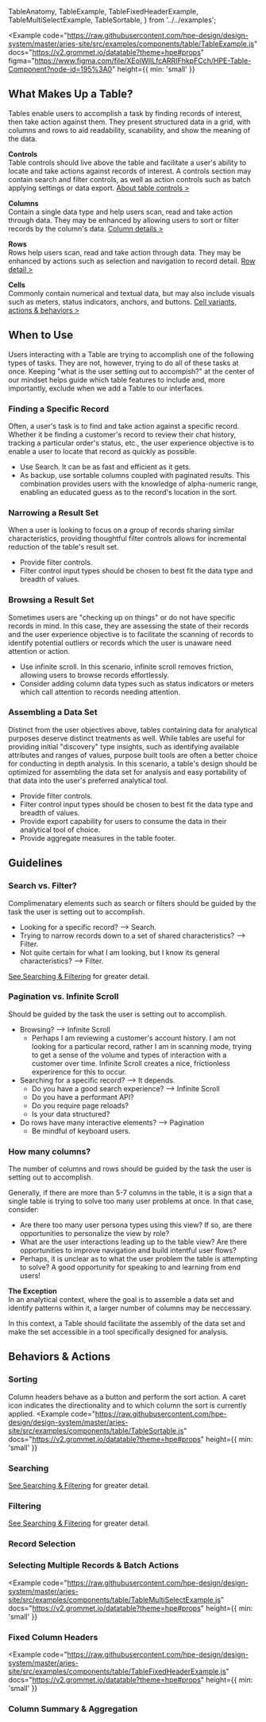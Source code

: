  TableAnatomy,
  TableExample,
  TableFixedHeaderExample,
  TableMultiSelectExample,
  TableSortable,
} from '../../examples';

<Example
  code="https://raw.githubusercontent.com/hpe-design/design-system/master/aries-site/src/examples/components/table/TableExample.js"
  docs="https://v2.grommet.io/datatable?theme=hpe#props"
  figma="https://www.figma.com/file/XEoIWIlLfcARRIFhkpFCch/HPE-Table-Component?node-id=195%3A0"
  height={{ min: 'small' }}
>
  <TableExample />
</Example>

## What Makes Up a Table?
Tables enable users to accomplish a task by finding records of interest, then take action against them.
They present structured data in a grid, with columns and rows to aid readability, scanability, and show 
the meaning of the data.

<TableAnatomy />

**Controls**<br />
Table controls should live above the table and facilitate a user's ability to locate and 
take actions against records of interest. A controls section may contain search and filter 
controls, as well as action controls such as batch applying settings or data export.
[About table controls >](#sorting)

**Columns**<br />
Contain a single data type and help users scan, read and take action through data.
They may be enhanced by allowing users to sort or filter records by the column's data.
[Column details >](#sorting)

**Rows**<br />
Rows help users scan, read and take action through data. 
They may be enhanced by actions such as selection and navigation to record detail.
[Row detail >](#record-selection)


**Cells**<br />
Commonly contain numerical and textual data, but may also include visuals such as meters, 
status indicators, anchors, and buttons.
[Cell variants, actions & behaviors >]()


## When to Use
Users interacting with a Table are trying to accomplish one of the following types of tasks.
They are not, however, trying to do all of these tasks at once.
Keeping "what is the user setting out to accompish?" at the center of our mindset helps guide which 
table features to include and, more importantly, exclude when we add a Table to our interfaces.

### Finding a Specific Record
Often, a user's task is to find and take action against a specific record. Whether it be 
finding a customer's record to review their chat history, tracking a particular order's 
status, etc., the user experience objective is to enable a user to locate that record as 
quickly as possible.

- Use Search. It can be as fast and efficient as it gets. 
- As backup, use sortable columns coupled with paginated results. This combination 
provides users with the knowledge of alpha-numeric range, enabling an 
educated guess as to the record's location in the sort.

<ExampleImagePreview
  label="See finding a specific record"
  href="#"
  src="/static/images/Finding_Specific_Records.png"
  alt="Example demonstrating how to find a record of interest with a Table"
/>

### Narrowing a Result Set
When a user is looking to focus on a group of records sharing similar characteristics, 
providing thoughtful filter controls allows for incremental reduction of the table's 
result set.

- Provide filter controls.
- Filter control input types should be chosen to best fit the data type and breadth of values.

<ExampleImagePreview
  label="Learn more about providing a great filter experience"
  href="#"
  src="/static/images/Finding_Specific_Records.png"
  alt="Example demonstrating how to find a record of interest with a Table"
/>

### Browsing a Result Set
Sometimes users are "checking up on things" or do not have specific records 
in mind. In this case, they are assessing the state of their records and the 
user experience objective is to facilitate the scanning of records to identify 
potential outliers or records which the user is unaware need attention or action.

- Use infinite scroll. In this scenario, infinite scroll removes friction, 
allowing users to browse records effortlessly.
- Consider adding column data types such as status indicators or meters 
which call attention to records needing attention.

<ExampleImagePreview
  label="Using infinite scroll with tables"
  href="#"
  src="/static/images/Finding_Specific_Records.png"
  alt="Example demonstrating how to find a record of interest with a Table"
/>

### Assembling a Data Set
Distinct from the user objectives above, tables containing data for analytical 
purposes deserve distinct treatments as well. While tables are useful for 
providing initial "discovery" type insights, such as identifying available attributes
and ranges of values, purpose built tools are often a better choice for conducting 
in depth analysis. In this scenario, a table's design should be optimized for 
assembling the data set for analysis and easy portability of that data into the 
user's preferred analytical tool.

- Provide filter controls.
- Filter control input types should be chosen to best fit the data type and breadth of values.
- Provide export capability for users to consume the data in their analytical 
tool of choice.
- Provide aggregate measures in the table footer.

<ExampleImagePreview
  label="Learn more about providing a great filter experience"
  href="#"
  src="/static/images/Finding_Specific_Records.png"
  alt="Example demonstrating how to find a record of interest with a Table"
/>

## Guidelines

### Search vs. Filter?
Complimenatary elements such as search or filters should be guided by the task the user 
is setting out to accomplish.
- Looking for a specific record? --> Search.
- Trying to narrow records down to a set of shared characteristics? --> Filter.
- Not quite certain for what I am looking, but I know its general characteristics? --> Filter.

[See Searching & Filtering]() for greater detail.

### Pagination vs. Infinite Scroll
Should be guided by the task the user is setting out to accomplish.

- Browsing? --> Infinite Scroll
  - Perhaps I am reviewing a customer's account history. I am not looking for 
  a particular record, rather I am in scanning mode, trying to get a sense of 
  the volume and types of interaction with a customer over time. Infinite Scroll 
  creates a nice, frictionless experirence for this to occur.
- Searching for a specific record? --> It depends.
  - Do you have a good search experience? --> Infinite Scroll
  - Do you have a performant API?
  - Do you require page reloads?
  - Is your data structured? 
- Do rows have many interactive elements? --> Pagination
  - Be mindful of keyboard users.

### How many columns?
The number of columns and rows should be guided by the task the user is setting 
out to accomplish.

Generally, if there are more than 5-7 columns in the table, it is a sign that 
a single table is trying to solve too many user problems at once. In that case, 
consider:
- Are there too many user persona types using this view? If so, are there opportunities 
to personalize the view by role?
- What are the user interactions leading up to the table view? Are there opportunities 
to improve navigation and build intentful user flows?
- Perhaps, it is unclear as to what the user problem the table is attempting 
to solve? A good opportunity for speaking to and learning from end users!

**The Exception**<br />
In an analytical context, where the goal is to assemble a data set and identify patterns 
within it, a larger number of columns may be neccessary.

In this context, a Table should facilitate the assembly of the data set and make the set 
accessible in a tool specifically designed for analysis.

## Behaviors & Actions

### Sorting
Column headers behave as a button and perform the sort action. A caret icon indicates 
the directionality and to which column the sort is currently applied.
<Example
  code="https://raw.githubusercontent.com/hpe-design/design-system/master/aries-site/src/examples/components/table/TableSortable.js"
  docs="https://v2.grommet.io/datatable?theme=hpe#props"
  height={{ min: 'small' }}
>
  <TableSortable />
</Example>

### Searching
[See Searching & Filtering]() for greater detail.

### Filtering
[See Searching & Filtering]() for greater detail.

### Record Selection


### Selecting Multiple Records & Batch Actions
<Example
  code="https://raw.githubusercontent.com/hpe-design/design-system/master/aries-site/src/examples/components/table/TableMultiSelectExample.js"
  docs="https://v2.grommet.io/datatable?theme=hpe#props"
  height={{ min: 'small' }}
>
  <TableMultiSelectExample />
</Example>

### Fixed Column Headers
<Example
  code="https://raw.githubusercontent.com/hpe-design/design-system/master/aries-site/src/examples/components/table/TableFixedHeaderExample.js"
  docs="https://v2.grommet.io/datatable?theme=hpe#props"
  height={{ min: 'small' }}
>
  <TableFixedHeaderExample />
</Example>

### Column Summary & Aggregation

<!-- To be added. Placeholders for future content.
### Pagination

### Infinite Scroll

## Table Cells
-->